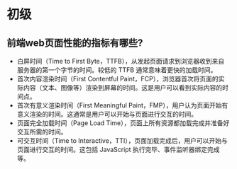 # 初级
## 前端web页面性能的指标有哪些?
* 白屏时间（Time to First Byte，TTFB），从发起页面请求到浏览器收到来自服务器的第一个字节的时间。较低的 TTFB 通常意味着更快的加载时间。
* 首次内容渲染时间（First Contentful Paint，FCP），浏览器首次将页面的实际内容（文本、图像等）渲染到屏幕的时间。这是用户可以看到实际内容的时间点。
* 首次有意义渲染时间（First Meaningful Paint，FMP），用户认为页面开始有意义渲染的时间。这通常是用户可以开始与页面进行交互的时间。
* 页面完全加载时间（Page Load Time），页面上所有资源都加载完成并准备好交互所需的时间。
* 可交互时间（Time to Interactive，TTI），页面加载完成后，用户可以开始与页面进行交互的时间。这包括 JavaScript 执行完毕、事件监听器绑定完成等。
